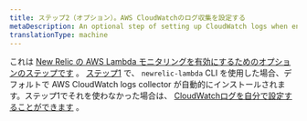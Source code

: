 ```yaml
---
title: ステップ2（オプション）。AWS CloudWatchのログ収集を設定する
metaDescription: An optional step of setting up CloudWatch logs when enabling New Relic's AWS Lambda monitoring.
translationType: machine
---
```


これは [New Relic の AWS Lambda モニタリングを有効にするためのオプションのステップです](/docs/serverless-function-monitoring/aws-lambda-monitoring/enable-lambda-monitoring/enable-aws-lambda-monitoring) 。 [ステップ1](/docs/serverless-function-monitoring/aws-lambda-monitoring/enable-lambda-monitoring/account-linking) で、 `newrelic-lambda` CLI を使用した場合、デフォルトで AWS CloudWatch logs collector が自動的にインストールされます。ステップ1でそれを使わなかった場合は、 [CloudWatchログを自分で設定することができます](/docs/logs/enable-log-management-new-relic/enable-log-monitoring-new-relic/aws-lambda-sending-cloudwatch-logs) 。
